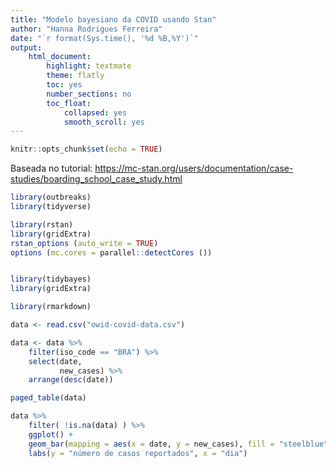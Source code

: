 ```yaml
---
title: "Modelo bayesiano da COVID usando Stan"
author: "Hanna Rodrigues Ferreira"
date: "`r format(Sys.time(), '%d %B,%Y')`"
output: 
    html_document:
        highlight: textmate 
        theme: flatly 
        toc: yes 
        number_sections: no
        toc_float:
            collapsed: yes
            smooth_scroll: yes
---
```


```r
knitr::opts_chunk$set(echo = TRUE)
```

Baseada no tutorial: <https://mc-stan.org/users/documentation/case-studies/boarding_school_case_study.html>


```r

library(outbreaks)
library(tidyverse)

library(rstan)
library(gridExtra)
rstan_options (auto_write = TRUE)
options (mc.cores = parallel::detectCores ())


library(tidybayes)
library(gridExtra)

library(rmarkdown)

```

```r

data <- read.csv("owid-covid-data.csv")

data <- data %>%
    filter(iso_code == "BRA") %>% 
    select(date,
           new_cases) %>%
    arrange(desc(date))

paged_table(data)

```

```r


data %>%
    filter( !is.na(data) ) %>% 
    ggplot() + 
    geom_bar(mapping = aes(x = date, y = new_cases), fill = "steelblue" , color = "steelblue", stat = "identity") +
    labs(y = "número de casos reportados", x = "dia")


```


```r



```


```r



```


```r



```


```r



```

